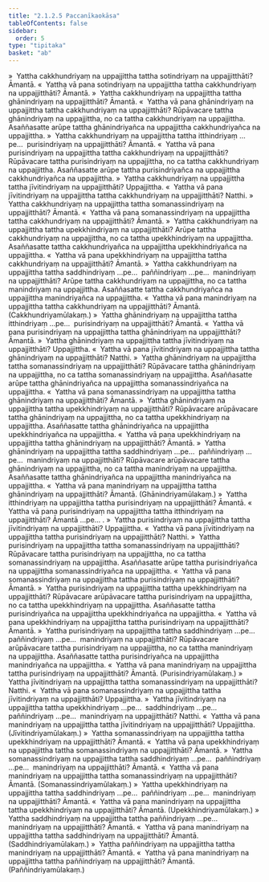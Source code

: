 ```yaml
---
title: "2.1.2.5 Paccanīkaokāsa"
tableOfContents: false
sidebar:
  order: 5
type: "tipitaka"
basket: "ab"
---
```



<DynamicBreadcrumb />

<Division number="263">

<Paragraph number="2296">
»  Yattha cakkhundriyaṃ na uppajjittha tattha sotindriyaṃ na uppajjitthāti? Āmantā.
</Paragraph>

<Paragraph number="2297">
«  Yattha vā pana sotindriyaṃ na uppajjittha tattha cakkhundriyaṃ na uppajjitthāti? Āmantā.
</Paragraph>

<Paragraph number="2298">
»  Yattha cakkhundriyaṃ na uppajjittha tattha ghānindriyaṃ na uppajjitthāti? Āmantā.
</Paragraph>

<Paragraph number="2299">
«  Yattha vā pana ghānindriyaṃ na uppajjittha tattha cakkhundriyaṃ na uppajjitthāti?
</Paragraph>

<Paragraph number="2300">
Rūpāvacare tattha ghānindriyaṃ na uppajjittha, no ca tattha cakkhundriyaṃ na uppajjittha. Asaññasatte arūpe tattha ghānindriyañca na uppajjittha cakkhundriyañca na uppajjittha.
</Paragraph>

<Paragraph number="2301">
»  Yattha cakkhundriyaṃ na uppajjittha tattha itthindriyaṃ …pe…  purisindriyaṃ na uppajjitthāti? Āmantā.
</Paragraph>

<Paragraph number="2302">
«  Yattha vā pana purisindriyaṃ na uppajjittha tattha cakkhundriyaṃ na uppajjitthāti?
</Paragraph>

<Paragraph number="2303">
Rūpāvacare tattha purisindriyaṃ na uppajjittha, no ca tattha cakkhundriyaṃ na uppajjittha. Asaññasatte arūpe tattha purisindriyañca na uppajjittha cakkhundriyañca na uppajjittha.
</Paragraph>

<Paragraph number="2304">
»  Yattha cakkhundriyaṃ na uppajjittha tattha jīvitindriyaṃ na uppajjitthāti? Uppajjittha.
</Paragraph>

<Paragraph number="2305">
«  Yattha vā pana jīvitindriyaṃ na uppajjittha tattha cakkhundriyaṃ na uppajjitthāti? Natthi.
</Paragraph>

<Paragraph number="2306">
»  Yattha cakkhundriyaṃ na uppajjittha tattha somanassindriyaṃ na uppajjitthāti? Āmantā.
</Paragraph>

<Paragraph number="2307">
«  Yattha vā pana somanassindriyaṃ na uppajjittha tattha cakkhundriyaṃ na uppajjitthāti? Āmantā.
</Paragraph>

<Paragraph number="2308">
»  Yattha cakkhundriyaṃ na uppajjittha tattha upekkhindriyaṃ na uppajjitthāti?
</Paragraph>

<Paragraph number="2309">
Arūpe tattha cakkhundriyaṃ na uppajjittha, no ca tattha upekkhindriyaṃ na uppajjittha. Asaññasatte tattha cakkhundriyañca na uppajjittha upekkhindriyañca na uppajjittha.
</Paragraph>

<Paragraph number="2310">
«  Yattha vā pana upekkhindriyaṃ na uppajjittha tattha cakkhundriyaṃ na uppajjitthāti? Āmantā.
</Paragraph>

<Paragraph number="2311">
»  Yattha cakkhundriyaṃ na uppajjittha tattha saddhindriyaṃ …pe…  paññindriyaṃ …pe…  manindriyaṃ na uppajjitthāti?
</Paragraph>

<Paragraph number="2312">
Arūpe tattha cakkhundriyaṃ na uppajjittha, no ca tattha manindriyaṃ na uppajjittha. Asaññasatte tattha cakkhundriyañca na uppajjittha manindriyañca na uppajjittha.
</Paragraph>

<Paragraph number="2313">
«  Yattha vā pana manindriyaṃ na uppajjittha tattha cakkhundriyaṃ na uppajjitthāti? Āmantā. (Cakkhundriyamūlakaṃ.)
</Paragraph>

</Division>
<Division number="264">

<Paragraph number="2314">
»  Yattha ghānindriyaṃ na uppajjittha tattha itthindriyaṃ …pe…  purisindriyaṃ na uppajjitthāti? Āmantā.
</Paragraph>

<Paragraph number="2315">
«  Yattha vā pana purisindriyaṃ na uppajjittha tattha ghānindriyaṃ na uppajjitthāti? Āmantā.
</Paragraph>

<Paragraph number="2316">
»  Yattha ghānindriyaṃ na uppajjittha tattha jīvitindriyaṃ na uppajjitthāti? Uppajjittha.
</Paragraph>

<Paragraph number="2317">
«  Yattha vā pana jīvitindriyaṃ na uppajjittha tattha ghānindriyaṃ na uppajjitthāti? Natthi.
</Paragraph>

<Paragraph number="2318">
»  Yattha ghānindriyaṃ na uppajjittha tattha somanassindriyaṃ na uppajjitthāti?
</Paragraph>

<Paragraph number="2319">
Rūpāvacare tattha ghānindriyaṃ na uppajjittha, no ca tattha somanassindriyaṃ na uppajjittha. Asaññasatte arūpe tattha ghānindriyañca na uppajjittha somanassindriyañca na uppajjittha.
</Paragraph>

<Paragraph number="2320">
«  Yattha vā pana somanassindriyaṃ na uppajjittha tattha ghānindriyaṃ na uppajjitthāti? Āmantā.
</Paragraph>

<Paragraph number="2321">
»  Yattha ghānindriyaṃ na uppajjittha tattha upekkhindriyaṃ na uppajjitthāti?
</Paragraph>

<Paragraph number="2322">
Rūpāvacare arūpāvacare tattha ghānindriyaṃ na uppajjittha, no ca tattha upekkhindriyaṃ na uppajjittha. Asaññasatte tattha ghānindriyañca na uppajjittha upekkhindriyañca na uppajjittha.
</Paragraph>

<Paragraph number="2323">
«  Yattha vā pana upekkhindriyaṃ na uppajjittha tattha ghānindriyaṃ na uppajjitthāti? Āmantā.
</Paragraph>

<Paragraph number="2324">
»  Yattha ghānindriyaṃ na uppajjittha tattha saddhindriyaṃ …pe…  paññindriyaṃ …pe…  manindriyaṃ na uppajjitthāti?
</Paragraph>

<Paragraph number="2325">
Rūpāvacare arūpāvacare tattha ghānindriyaṃ na uppajjittha, no ca tattha manindriyaṃ na uppajjittha. Asaññasatte tattha ghānindriyañca na uppajjittha manindriyañca na uppajjittha.
</Paragraph>

<Paragraph number="2326">
«  Yattha vā pana manindriyaṃ na uppajjittha tattha ghānindriyaṃ na uppajjitthāti? Āmantā. (Ghānindriyamūlakaṃ.)
</Paragraph>

</Division>
<Division number="265">

<Paragraph number="2327">
»  Yattha itthindriyaṃ na uppajjittha tattha purisindriyaṃ na uppajjitthāti? Āmantā.
</Paragraph>

<Paragraph number="2328">
«  Yattha vā pana purisindriyaṃ na uppajjittha tattha itthindriyaṃ na uppajjitthāti? Āmantā …pe… .
</Paragraph>

</Division>
<Division number="266">

<Paragraph number="2329">
»  Yattha purisindriyaṃ na uppajjittha tattha jīvitindriyaṃ na uppajjitthāti? Uppajjittha.
</Paragraph>

<Paragraph number="2330">
«  Yattha vā pana jīvitindriyaṃ na uppajjittha tattha purisindriyaṃ na uppajjitthāti? Natthi.
</Paragraph>

<Paragraph number="2331">
»  Yattha purisindriyaṃ na uppajjittha tattha somanassindriyaṃ na uppajjitthāti?
</Paragraph>

<Paragraph number="2332">
Rūpāvacare tattha purisindriyaṃ na uppajjittha, no ca tattha somanassindriyaṃ na uppajjittha. Asaññasatte arūpe tattha purisindriyañca na uppajjittha somanassindriyañca na uppajjittha.
</Paragraph>

<Paragraph number="2333">
«  Yattha vā pana somanassindriyaṃ na uppajjittha tattha purisindriyaṃ na uppajjitthāti? Āmantā.
</Paragraph>

<Paragraph number="2334">
»  Yattha purisindriyaṃ na uppajjittha tattha upekkhindriyaṃ na uppajjitthāti?
</Paragraph>

<Paragraph number="2335">
Rūpāvacare arūpāvacare tattha purisindriyaṃ na uppajjittha, no ca tattha upekkhindriyaṃ na uppajjittha. Asaññasatte tattha purisindriyañca na uppajjittha upekkhindriyañca na uppajjittha.
</Paragraph>

<Paragraph number="2336">
«  Yattha vā pana upekkhindriyaṃ na uppajjittha tattha purisindriyaṃ na uppajjitthāti? Āmantā.
</Paragraph>

<Paragraph number="2337">
»  Yattha purisindriyaṃ na uppajjittha tattha saddhindriyaṃ …pe…  paññindriyaṃ …pe…  manindriyaṃ na uppajjitthāti?
</Paragraph>

<Paragraph number="2338">
Rūpāvacare arūpāvacare tattha purisindriyaṃ na uppajjittha, no ca tattha manindriyaṃ na uppajjittha. Asaññasatte tattha purisindriyañca na uppajjittha manindriyañca na uppajjittha.
</Paragraph>

<Paragraph number="2339">
«  Yattha vā pana manindriyaṃ na uppajjittha tattha purisindriyaṃ na uppajjitthāti? Āmantā. (Purisindriyamūlakaṃ.)
</Paragraph>

</Division>
<Division number="267">

<Paragraph number="2340">
»  Yattha jīvitindriyaṃ na uppajjittha tattha somanassindriyaṃ na uppajjitthāti? Natthi.
</Paragraph>

<Paragraph number="2341">
«  Yattha vā pana somanassindriyaṃ na uppajjittha tattha jīvitindriyaṃ na uppajjitthāti? Uppajjittha.
</Paragraph>

<Paragraph number="2342">
»  Yattha jīvitindriyaṃ na uppajjittha tattha upekkhindriyaṃ …pe…  saddhindriyaṃ …pe…  paññindriyaṃ …pe…  manindriyaṃ na uppajjitthāti? Natthi.
</Paragraph>

<Paragraph number="2343">
«  Yattha vā pana manindriyaṃ na uppajjittha tattha jīvitindriyaṃ na uppajjitthāti? Uppajjittha. (Jīvitindriyamūlakaṃ.)
</Paragraph>

</Division>
<Division number="268">

<Paragraph number="2344">
»  Yattha somanassindriyaṃ na uppajjittha tattha upekkhindriyaṃ na uppajjitthāti? Āmantā.
</Paragraph>

<Paragraph number="2345">
«  Yattha vā pana upekkhindriyaṃ na uppajjittha tattha somanassindriyaṃ na uppajjitthāti? Āmantā.
</Paragraph>

<Paragraph number="2346">
»  Yattha somanassindriyaṃ na uppajjittha tattha saddhindriyaṃ …pe…  paññindriyaṃ …pe…  manindriyaṃ na uppajjitthāti? Āmantā.
</Paragraph>

<Paragraph number="2347">
«  Yattha vā pana manindriyaṃ na uppajjittha tattha somanassindriyaṃ na uppajjitthāti? Āmantā. (Somanassindriyamūlakaṃ.)
</Paragraph>

</Division>
<Division number="269">

<Paragraph number="2348">
»  Yattha upekkhindriyaṃ na uppajjittha tattha saddhindriyaṃ …pe…  paññindriyaṃ …pe…  manindriyaṃ na uppajjitthāti? Āmantā.
</Paragraph>

<Paragraph number="2349">
«  Yattha vā pana manindriyaṃ na uppajjittha tattha upekkhindriyaṃ na uppajjitthāti? Āmantā. (Upekkhindriyamūlakaṃ.)
</Paragraph>

</Division>
<Division number="270">

<Paragraph number="2350">
»  Yattha saddhindriyaṃ na uppajjittha tattha paññindriyaṃ …pe…  manindriyaṃ na uppajjitthāti? Āmantā.
</Paragraph>

<Paragraph number="2351">
«  Yattha vā pana manindriyaṃ na uppajjittha tattha saddhindriyaṃ na uppajjitthāti? Āmantā. (Saddhindriyamūlakaṃ.)
</Paragraph>

</Division>
<Division number="271">

<Paragraph number="2352">
»  Yattha paññindriyaṃ na uppajjittha tattha manindriyaṃ na uppajjitthāti? Āmantā.
</Paragraph>

<Paragraph number="2353">
«  Yattha vā pana manindriyaṃ na uppajjittha tattha paññindriyaṃ na uppajjitthāti? Āmantā. (Paññindriyamūlakaṃ.)
</Paragraph>
</Division>
